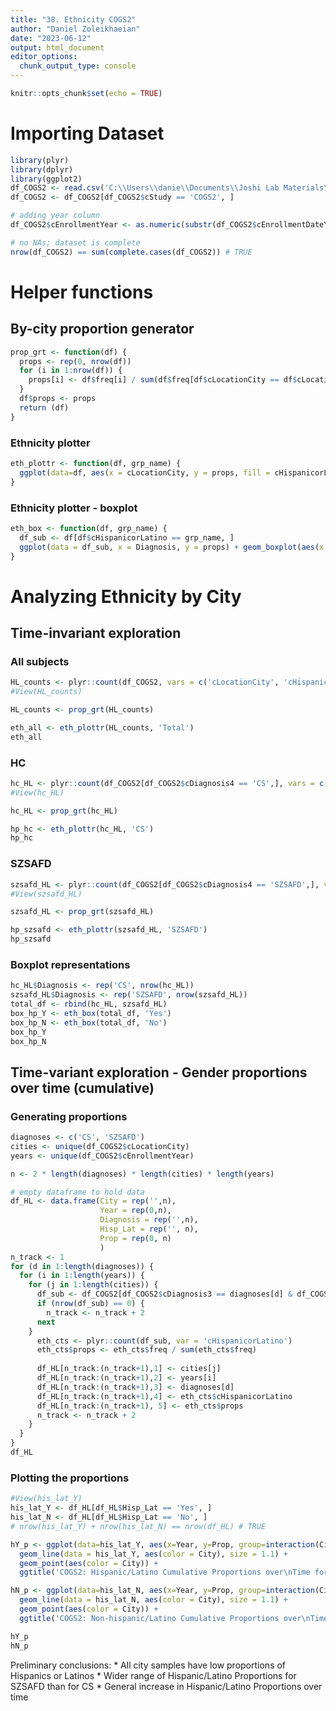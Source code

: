 ```yaml
---
title: "38. Ethnicity COGS2"
author: "Daniel Zoleikhaeian"
date: "2023-06-12"
output: html_document
editor_options: 
  chunk_output_type: console
---
```


```r
knitr::opts_chunk$set(echo = TRUE)
```

# Importing Dataset
```r
library(plyr)
library(dplyr)
library(ggplot2)
df_COGS2 <- read.csv('C:\\Users\\danie\\Documents\\Joshi Lab Materials\\3 Studies Dataset\\Dataset Merge\\bgc_merge_cDiag123_060723.csv')
df_COGS2 <- df_COGS2[df_COGS2$cStudy == 'COGS2', ]

# adding year column
df_COGS2$cEnrollmentYear <- as.numeric(substr(df_COGS2$cEnrollmentDateYear, 1,4))

# no NAs; dataset is complete
nrow(df_COGS2) == sum(complete.cases(df_COGS2)) # TRUE
```

# Helper functions

## By-city proportion generator
```r
prop_grt <- function(df) {
  props <- rep(0, nrow(df))
  for (i in 1:nrow(df)) {
    props[i] <- df$freq[i] / sum(df$freq[df$cLocationCity == df$cLocationCity[i]])
  }
  df$props <- props
  return (df)
}
```

### Ethnicity plotter
```r
eth_plottr <- function(df, grp_name) {
  ggplot(data=df, aes(x = cLocationCity, y = props, fill = cHispanicorLatino)) + geom_bar(stat = 'identity') + ylab('Proportion') + ggtitle(paste('COGS2: ', grp_name, ' Hispanic/Latino Proportions by City', sep = ''))
}
```

### Ethnicity plotter - boxplot
```r
eth_box <- function(df, grp_name) {
  df_sub <- df[df$cHispanicorLatino == grp_name, ]
  ggplot(data = df_sub, x = Diagnosis, y = props) + geom_boxplot(aes(x = Diagnosis, y = props)) + geom_point(aes(x = Diagnosis, y = props, color = cLocationCity), size = 3, shape = 19) + ggtitle(paste('COGS2 Hisapnic Latino Status = ', grp_name, ' Proportions across Cities', sep = '')) +  ylab('Proportion')
}
```

# Analyzing Ethnicity by City

## Time-invariant exploration

### All subjects
```r
HL_counts <- plyr::count(df_COGS2, vars = c('cLocationCity', 'cHispanicorLatino'))
#View(HL_counts)

HL_counts <- prop_grt(HL_counts)

eth_all <- eth_plottr(HL_counts, 'Total')
eth_all
```

### HC
```r
hc_HL <- plyr::count(df_COGS2[df_COGS2$cDiagnosis4 == 'CS',], vars = c('cLocationCity', 'cHispanicorLatino'))
#View(hc_HL)

hc_HL <- prop_grt(hc_HL)

hp_hc <- eth_plottr(hc_HL, 'CS')
hp_hc
```

### SZSAFD
```r
szsafd_HL <- plyr::count(df_COGS2[df_COGS2$cDiagnosis4 == 'SZSAFD',], vars = c('cLocationCity', 'cHispanicorLatino'))
#View(szsafd_HL)

szsafd_HL <- prop_grt(szsafd_HL)

hp_szsafd <- eth_plottr(szsafd_HL, 'SZSAFD')
hp_szsafd
```

### Boxplot representations
```r
hc_HL$Diagnosis <- rep('CS', nrow(hc_HL))
szsafd_HL$Diagnosis <- rep('SZSAFD', nrow(szsafd_HL))
total_df <- rbind(hc_HL, szsafd_HL)
box_hp_Y <- eth_box(total_df, 'Yes')
box_hp_N <- eth_box(total_df, 'No')
box_hp_Y
box_hp_N
```

## Time-variant exploration - Gender proportions over time (cumulative)

### Generating proportions
```r
diagnoses <- c('CS', 'SZSAFD')
cities <- unique(df_COGS2$cLocationCity)
years <- unique(df_COGS2$cEnrollmentYear)

n <- 2 * length(diagnoses) * length(cities) * length(years)

# empty dataframe to hold data
df_HL <- data.frame(City = rep('',n),
                    Year = rep(0,n),
                    Diagnosis = rep('',n),
                    Hisp_Lat = rep('', n),
                    Prop = rep(0, n)
                    )
n_track <- 1
for (d in 1:length(diagnoses)) {
  for (i in 1:length(years)) {
    for (j in 1:length(cities)) {
      df_sub <- df_COGS2[df_COGS2$cDiagnosis3 == diagnoses[d] & df_COGS2$cLocationCity == cities[j] & df_COGS2$cEnrollmentYear <= years[i],]
      if (nrow(df_sub) == 0) {
        n_track <- n_track + 2
      next
    }
      eth_cts <- plyr::count(df_sub, var = 'cHispanicorLatino')
      eth_cts$props <- eth_cts$freq / sum(eth_cts$freq)
      
      df_HL[n_track:(n_track+1),1] <- cities[j]
      df_HL[n_track:(n_track+1),2] <- years[i]
      df_HL[n_track:(n_track+1),3] <- diagnoses[d]
      df_HL[n_track:(n_track+1),4] <- eth_cts$cHispanicorLatino
      df_HL[n_track:(n_track+1), 5] <- eth_cts$props 
      n_track <- n_track + 2
    }
  }
}
df_HL
```

### Plotting the proportions
```r
#View(his_lat_Y)
his_lat_Y <- df_HL[df_HL$Hisp_Lat == 'Yes', ]
his_lat_N <- df_HL[df_HL$Hisp_Lat == 'No', ]
# nrow(his_lat_Y) + nrow(his_lat_N) == nrow(df_HL) # TRUE

hY_p <- ggplot(data=his_lat_Y, aes(x=Year, y=Prop, group=interaction(City, Diagnosis), linetype = Diagnosis)) +
  geom_line(data = his_lat_Y, aes(color = City), size = 1.1) +
  geom_point(aes(color = City)) +
  ggtitle('COGS2: Hispanic/Latino Cumulative Proportions over\nTime for CS and SZSAFD') + ylab('Proportion') + theme(plot.title = element_text(hjust = 0.5))

hN_p <- ggplot(data=his_lat_N, aes(x=Year, y=Prop, group=interaction(City, Diagnosis), linetype = Diagnosis)) +
  geom_line(data = his_lat_N, aes(color = City), size = 1.1) +
  geom_point(aes(color = City)) +
  ggtitle('COGS2: Non-hispanic/Latino Cumulative Proportions over\nTime for CS and SZSAFD') + ylab('Proportion') + theme(plot.title = element_text(hjust = 0.5))

hY_p
hN_p
```

Preliminary conclusions:
* All city samples have low proportions of Hispanics or Latinos
* Wider range of Hispanic/Latino Proportions for SZSAFD than for CS
* General increase in Hispanic/Latino Proportions over time 
